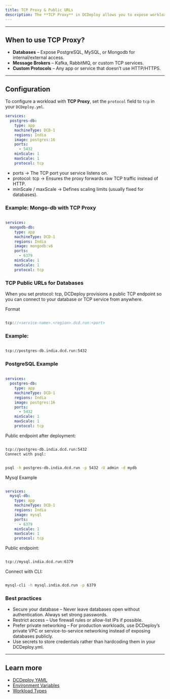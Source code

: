 ```yaml
---
title: TCP Proxy & Public URLs
description: The **TCP Proxy** in DCDeploy allows you to expose workloads that communicate over **raw TCP protocols** (non-HTTP). This is especially useful for **databases, message brokers, and custom TCP-based services**. With **TCP Public URLs**, you can also securely connect to these services from outside DCDeploy.
---
```


---

## When to use TCP Proxy?

-  **Databases** – Expose PostgreSQL, MySQL, or Mongodb for internal/external access.  
-  **Message Brokers** – Kafka, RabbitMQ, or custom TCP services.  
-  **Custom Protocols** – Any app or service that doesn’t use HTTP/HTTPS.  

---

## Configuration

To configure a workload with **TCP Proxy**, set the `protocol` field to `tcp` in your `DCDeploy.yml`.

```yaml
services:
  postgres-db:
    type: app
    machineType: DCD-1
    regions: India
    image: postgres:16
    ports:
      - 5432
    minScale: 1
    maxScale: 1
    protocol: tcp
```
- ports → The TCP port your service listens on.
- protocol: tcp → Ensures the proxy forwards raw TCP traffic instead of HTTP.
- minScale / maxScale → Defines scaling limits (usually fixed for databases).

### Example: Mongo-db with TCP Proxy
```yaml

services:
  mongodb-db:
    type: app
    machineType: DCD-1
    regions: India
    image: mongodb:v6
    ports:
      - 6379
    minScale: 1
    maxScale: 1
    protocol: tcp
```    

### TCP Public URLs for Databases
When you set protocol: tcp, DCDeploy provisions a public TCP endpoint so you can connect to your database or TCP service from anywhere.

Format
```php

tcp://<service-name>.<region>.dcd.run:<port>
```
### Example:
```bash

tcp://postgres-db.india.dcd.run:5432
```
### PostgreSQL Example

```yaml

services:
  postgres-db:
    type: app
    machineType: DCD-1
    regions: India
    image: postgres:16
    ports:
      - 5432
    minScale: 1
    maxScale: 1
    protocol: tcp
```
Public endpoint after deployment:

```bash

tcp://postgres-db.india.dcd.run:5432
Connect with psql:
```
```bash

psql -h postgres-db.india.dcd.run -p 5432 -U admin -d mydb
```
Mysql Example
```yaml

services:
  mysql-db:
    type: app
    machineType: DCD-1
    regions: India
    image: mysql
    ports:
      - 6379
    minScale: 1
    maxScale: 1
    protocol: tcp
```    
Public endpoint:

```bash

tcp://mysql.india.dcd.run:6379
```
Connect with CLI:

```bash

mysql-cli -h mysql.india.dcd.run -p 6379
```
### Best practices
- Secure your database – Never leave databases open without authentication. Always set strong passwords.
- Restrict access – Use firewall rules or allow-list IPs if possible.
- Prefer private networking – For production workloads, use DCDeploy’s private VPC or service-to-service networking instead of exposing databases publicly.
- Use secrets to store credentials rather than hardcoding them in your DCDeploy.yml.

--- 

## Learn more
- [DCDeploy YAML](./DCDeploy-yml)  
- [Environment Variables](./environment-variables)  
- [Workload Types](./workload-types) 
